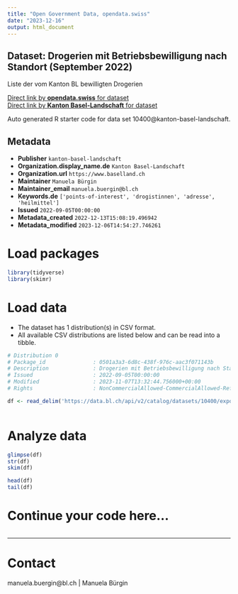 ```yaml
---
title: "Open Government Data, opendata.swiss"
date: "2023-12-16"
output: html_document
---
```


## Dataset: Drogerien mit Betriebsbewilligung nach Standort (September 2022)

Liste der vom Kanton BL bewilligten Drogerien

[Direct link by **opendata.swiss** for dataset](https://opendata.swiss/de/dataset/drogerien-mit-betriebsbewilligung-nach-standort-september-2022)<br>
[Direct link by **Kanton Basel-Landschaft** for dataset](https://data.bl.ch/explore/dataset/10400/)

Auto generated R starter code for data set 10400@kanton-basel-landschaft.

## Metadata

- **Publisher** `kanton-basel-landschaft`
- **Organization.display_name.de** `Kanton Basel-Landschaft`
- **Organization.url** `https://www.baselland.ch`
- **Maintainer** `Manuela Bürgin`
- **Maintainer_email** `manuela.buergin@bl.ch`
- **Keywords.de** `['points-of-interest', 'drogistinnen', 'adresse', 'heilmittel']`
- **Issued** `2022-09-05T00:00:00`
- **Metadata_created** `2022-12-13T15:08:19.496942`
- **Metadata_modified** `2023-12-06T14:54:27.746261`


# Load packages

```r

library(tidyverse)
library(skimr)

```

# Load data

-   The dataset has 1 distribution(s) in CSV format.
-   All available CSV distributions are listed below and can be read into a tibble.

```r

# Distribution 0
# Package_id               : 0501a3a3-6d8c-438f-976c-aac3f071143b
# Description              : Drogerien mit Betriebsbewilligung nach Standort (September 2022) (csv)
# Issued                   : 2022-09-05T00:00:00
# Modified                 : 2023-11-07T13:32:44.756000+00:00
# Rights                   : NonCommercialAllowed-CommercialAllowed-ReferenceRequired

df <- read_delim('https://data.bl.ch/api/v2/catalog/datasets/10400/exports/csv')



```

# Analyze data

```r

glimpse(df)
str(df)
skim(df)

head(df)
tail(df)

```

# Continue your code here...

```r

```

------------------------------------------------------------------------

# Contact

manuela.buergin@bl.ch | Manuela Bürgin
